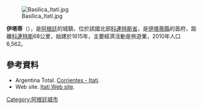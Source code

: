 [[Image:Basílica_Itatí.jpg|right]]

{{Coord|27|16|S|58|15|W|display=title}}

'''伊塔蒂'''（{{lang-es|Itatí}}），是[[阿根廷|阿根廷]]的城鎮，位於該國北部[[科連特斯省|科連特斯省]]，是[[伊塔蒂縣|伊塔蒂縣]]的首府，距離[[科連特斯|科連特斯]]68公里，始建於1615年，主要經濟活動是旅遊業，2010年人口6,562。

==參考資料==
* Argentina Total. [https://web.archive.org/web/20060427012433/http://www.argentinatotal.com.ar/info_turis/provincias/corrientes/ciudades/itati/itati.htm Corrientes - Itatí].
* Web site. [https://web.archive.org/web/20071009143501/http://www.itati-corrientes.com.ar/ Itati Web site].

{{Argentina-geo-stub}}
[[Category:阿根廷城市|Category:阿根廷城市]]
